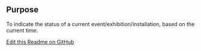 ## Purpose
To indicate the status of a current event/exhibition/installation, based on the current time.


[Edit this Readme on GitHub](https://github.com/wellcomecollection/wellcomecollection.org/edit/main/content/webapp/components/StatusIndicator/README.mdx)
